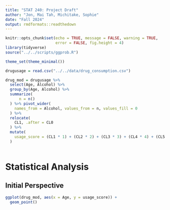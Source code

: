 ```yaml
---
title: "STAT 240: Project Draft"
author: "Jon, Mai Tah, Michitake, Sophie"
date: "Fall 2024"
output: rmdformats::readthedown
---
```


```r
knitr::opts_chunk$set(echo = TRUE, message = FALSE, warning = TRUE,
                      error = FALSE, fig.height = 4)
library(tidyverse)
source("../../scripts/ggprob.R")

theme_set(theme_minimal())

```

```r
drugusage = read.csv("../../data/drug_consumption.csv")

drug_mod = drugusage %>%
  select(Age, Alcohol) %>%
  group_by(Age, Alcohol) %>%
  summarize(
      n = n()
  ) %>% pivot_wider(
    names_from = Alcohol, values_from = n, values_fill = 0
  ) %>% 
  relocate(
    CL1, .after = CL0
  ) %>% 
  mutate(
    usage_score = (CL1 * 1) + (CL2 * 2) + (CL3 * 3) + (CL4 * 4) + (CL5 * 5) + (CL6 * 6)
  )
                     
```


# Statistical Analysis

## Initial Perspective

```r


ggplot(drug_mod, aes(x = Age, y = usage_score)) +
  geom_point()
```

